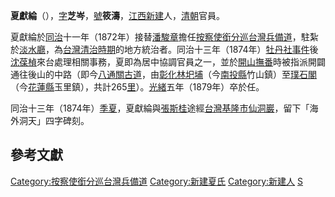 '''夏獻綸'''（{{bd|？||1879年|catIdx=X夏}}），[[表字|字]]'''芝岑'''，[[號|號]]'''筱濤'''，[[江西|江西]][[新建|新建]]人，[[清朝|清朝]]官員。

夏獻綸於[[同治|同治]]十一年（1872年）接替[[潘駿章|潘駿章]]擔任[[按察使銜分巡台灣兵備道|按察使銜分巡台灣兵備道]]，駐紮於[[淡水廳|淡水廳]]{{r|巖寺}}，為[[台灣清治時期|台灣清治時期]]的地方統治者。{{r|通志}}同治十三年（1874年）[[牡丹社事件|牡丹社事件]]後[[沈葆楨|沈葆楨]]來台處理相關事務，夏即為居中協調官員之一，並於[[開山撫番|開山撫番]]時被指派開闢通往後山的中路（即今[[八通關古道|八通關古道]]，由[[彰化縣_(清朝)|彰化]][[林圯埔|林圯埔]]（今[[南投縣|南投縣]]竹山鎮）至[[璞石閣|璞石閣]]（今[[花蓮縣|花蓮縣]]玉里鎮），共計265[[里|里]]）。{{r|巖寺}}[[光緒|光緒]]五年（1879年）卒於任。{{r|通志}}

同治十三年（1874年）[[季夏|季夏]]，夏獻綸與[[張斯桂|張斯桂]]途經[[台灣|台灣]][[基隆市|基隆市]][[仙洞巖|仙洞巖]]，留下「海外洞天」四字碑刻。{{r|巖寺}}

==參考文獻==

{{reflist|refs=

<ref name="巖寺">{{cite book|author=葉玉雯|date=2019-01|title=〈基隆百年仙洞巖寺－日本宗教的並存與演化〉|work=《近代東亞海域交流:產業與海洋文化》|pages=頁249-250|location=新北市|publisher=博揚文化|isbn=9789867127280|language=zh-tw}}</ref>

<ref name="通志">{{cite book|editor=劉寧顏|date=1994|title=《重修臺灣省通志》|pages=|location=臺中市|publisher=[[臺灣省文獻委員會|臺灣省文獻委員會]]|isbn=|language=zh-tw}}</ref>

}}

{{start box}}
{{s-before|[[潘駿章|潘駿章]]}}
{{s-title|[[按察使銜分巡台灣兵備道|按察使銜分巡台灣兵備道]]|1872年上任}}
{{s-after|[[周懋琦|周懋琦]]}}
{{end box}}

{{Portal box|臺灣}}
{{臺灣統治者}}

[[Category:按察使銜分巡台灣兵備道|Category:按察使銜分巡台灣兵備道]]
[[Category:新建夏氏|Category:新建夏氏]]
[[Category:新建人|Category:新建人]]
[[Category:夏姓|S]]
